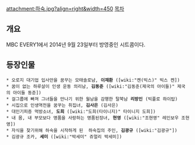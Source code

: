 
attachment:하숙.jpg?align=right&width=450 
[[목차]]
== 개요 ==
MBC EVERY1에서 2014년 9월 23일부터 방영중인 시트콤이다. 

== 등장인물 ==
 * 오로지 대기업 입사만을 꿈꾸는 모태솔로남, '''이재환''' ([wiki:"켄(빅스)" 빅스 켄])
 * 꿈이 없는 하루살이 인생 운동 의리남, '''김동준''' ([wiki:"김동준(제국의 아이들)" 제국의 아이들 동준])
 * 걸그룹에 빠져 그녀들을 만나기 위한 월남을 감행한 탈북남 '''리방인''' (빅플로 하이탑) 
 * 시집으로 인생역전을 꿈꾸는 취집녀, '''김사은''' (김사은)
 * 대인기피증 먹방소녀, '''도희''' ([wiki:"도희(타이니지)" 타이니지 도희])
 * 내 몸, 내 부모보다 명품을 사랑하는 명품된장녀, '''현영''' ([wiki:"조현영" 레인보우 조현영])
 * 자식을 찾기위해 하숙을 시작하게 된  하숙집의 주인, '''김광규''' ([wiki:"김광규"])
 * 김광규 조카, '''세미''' ([wiki:"박세미" 쥬얼리 박세미])
